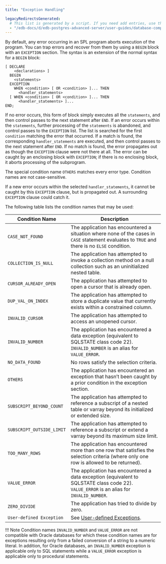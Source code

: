 ```yaml
---
title: "Exception Handling"

legacyRedirectsGenerated:
  # This list is generated by a script. If you need add entries, use the `legacyRedirects` key.
  - "/edb-docs/d/edb-postgres-advanced-server/user-guides/database-compatibility-for-oracle-developers-guide/10/Database_Compatibility_for_Oracle_Developers_Guide_10.1.069.html"
---
```


<div id="exception_handling" class="registered_link"></div>

By default, any error occurring in an SPL program aborts execution of the program. You can trap errors and recover from them by using a `BEGIN` block with an `EXCEPTION` section. The syntax is an extension of the normal syntax for a `BEGIN` block:

```text
[ DECLARE
    <declarations> ]
  BEGIN
    <statements>
  EXCEPTION
    WHEN <condition> [ OR <condition> ]... THEN
      <handler_statements>
  [ WHEN <condition> [ OR <condition> ]... THEN
      <handler_statements> ]...
END;
```

If no error occurs, this form of block simply executes all the `statements`, and then control passes to the next statement after `END`. If an error occurs within the `statements`, further processing of the `statements` is abandoned, and control passes to the `EXCEPTION` list. The list is searched for the first `condition` matching the error that occurred. If a match is found, the corresponding `handler_statements` are executed, and then control passes to the next statement after `END`. If no match is found, the error propagates out as though the `EXCEPTION` clause were not there at all. The error can be caught by an enclosing block with `EXCEPTION`; if there is no enclosing block, it aborts processing of the subprogram.

The special condition name `OTHERS` matches every error type. Condition names are not case-sensitive.

If a new error occurs within the selected `handler_statements`, it cannot be caught by this `EXCEPTION` clause, but is propagated out. A surrounding `EXCEPTION` clause could catch it.

The following table lists the condition names that may be used:

| Condition Name            | Description                                                                                                                                   |
| ------------------------- | --------------------------------------------------------------------------------------------------------------------------------------------- |
| `CASE_NOT_FOUND`          | The application has encountered a situation where none of the cases in `CASE` statement evaluates to `TRUE` and there is no `ELSE` condition. |
| `COLLECTION_IS_NULL`      | The application has attempted to invoke a collection method on a null collection such as an uninitialized nested table.                       |
| `CURSOR_ALREADY_OPEN`     | The application has attempted to open a cursor that is already open.                                                                          |
| `DUP_VAL_ON_INDEX`        | The application has attempted to store a duplicate value that currently exists within a constrained column.                                   |
| `INVALID_CURSOR`          | The application has attempted to access an unopened cursor.                                                                                   |
| `INVALID_NUMBER`          | The application has encountered a data exception (equivalent to SQLSTATE class code 22). `INVALID_NUMBER` is an alias for `VALUE_ERROR`.      |
| `NO_DATA_FOUND`           | No rows satisfy the selection criteria.                                                                                                       |
| `OTHERS`                  | The application has encountered an exception that hasn’t been caught by a prior condition in the exception section.                           |
| `SUBSCRIPT_BEYOND_COUNT`  | The application has attempted to reference a subscript of a nested table or varray beyond its initialized or extended size.                   |
| `SUBSCRIPT_OUTSIDE_LIMIT` | The application has attempted to reference a subscript or extend a varray beyond its maximum size limit.                                      |
| `TOO_MANY_ROWS`           | The application has encountered more than one row that satisfies the selection criteria (where only one row is allowed to be returned).       |
| `VALUE_ERROR`             | The application has encountered a data exception (equivalent to SQLSTATE class code 22). `VALUE_ERROR` is an alias for `INVALID_NUMBER`.      |
| `ZERO_DIVIDE`             | The application has tried to divide by zero.                                                                                                  |
| `User-defined Exception`  | See [User-defined Exceptions](08_user_defined_exceptions/#user_defined_exceptions).                                                           |

!!! Note
    Condition names `INVALID_NUMBER` and `VALUE_ERROR` are not compatible with Oracle databases for which these condition names are for exceptions resulting only from a failed conversion of a string to a numeric literal. In addition, for Oracle databases, an `INVALID_NUMBER` exception is applicable only to SQL statements while a `VALUE_ERROR` exception is applicable only to procedural statements.
